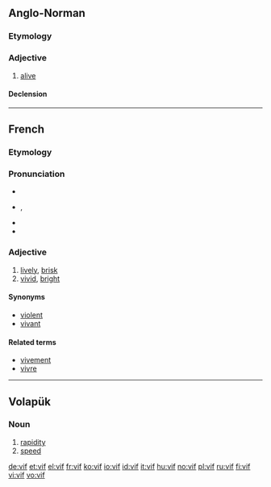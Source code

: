 {{also|víf}}
==Anglo-Norman==

===Etymology===
{{etyl|la|xno}} {{term|vivus|vīvus|alive, living|lang=la}}

===Adjective===
{{infl|xno|adjective|g=m}}

# [[alive]]

====Declension====
{{xno-decl-adj|ssm={{l|xno|vis}} or less commonly {{l|xno|vifs}}|opm={{l|xno|vis}} or less commonly {{l|xno|vifs}}|ssf=vive|osf=vive|spf=vives|opf=vives}}

----

==French==

===Etymology===
{{etyl|la|fr}} {{term|vivus|vīvus|alive, living|lang=la}}

===Pronunciation===
* {{audio|Fr-vif.ogg|audio}}
* {{IPA|/vif/|lang=fr}}, {{SAMPA|/vif/}}
* {{audio|Fr-Paris--vif.ogg|Audio (Paris)}}
* {{homophones|vifs|lang=fr}}

===Adjective===
{{fr-adj|f=vive}}

# [[lively]], [[brisk]]
# [[vivid]], [[bright]]

====Synonyms====
* [[violent]]
* [[vivant]]

====Related terms====
* [[vivement]]
* [[vivre]]

----

==Volapük==

===Noun===
{{infl|vo|noun}}

# [[rapidity]]
# [[speed]]<!--aren't these two the same?-->

[[de:vif]]
[[et:vif]]
[[el:vif]]
[[fr:vif]]
[[ko:vif]]
[[io:vif]]
[[id:vif]]
[[it:vif]]
[[hu:vif]]
[[no:vif]]
[[pl:vif]]
[[ru:vif]]
[[fi:vif]]
[[vi:vif]]
[[vo:vif]]